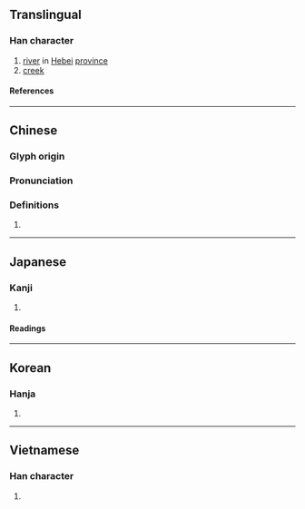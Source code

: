 {{also|涞}}
{{character info/new}}
==Translingual==

===Han character===
{{Han char|rn=85|rad=水|as=08|sn=11|four=34198|canj=EDOO|ids=⿰氵來}}

# [[river]] in [[Hebei]] [[province]]
# [[creek]]

====References====
{{Han ref|kx=0632.130|dkj=17693|dj=1036.010|hdz=31644.020|uh=6DF6}}

----

==Chinese==
{{zh-forms|s=涞}}

===Glyph origin===
{{Han etym}}

===Pronunciation===
{{zh-pron
|m=lái
|c=loi4
|mc=y
|oc=y
|cat=pn,n
}}

===Definitions===
{{zh-hanzi}}

# {{rfdef|zh}}

----

==Japanese==

===Kanji===
{{ja-kanji|grade=|rs=水08}}

# {{defn|lang=ja|sort=水08}}

====Readings====
{{ja-readings
|on=らい
}}

----

==Korean==

===Hanja===
{{ko-hanja|hangeul=[[래]]>[[내]]|eumhun=|rv=rae>nae|mr=rae>nae|y=lay>nay}}

# {{defn|lang=ko|sort=水08}}

----

==Vietnamese==

===Han character===
{{vi-readings|rs=水08|reading=lai}}

# {{defn|lang=vi|sort=水08}}